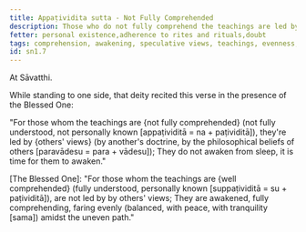 ```yaml
---
title: Appaṭividita sutta - Not Fully Comprehended
description: Those who do not fully comprehend the teachings are led by others' views and do not awaken from sleep.
fetter: personal existence,adherence to rites and rituals,doubt
tags: comprehension, awakening, speculative views, teachings, evenness, unevenness, sn, sn1-11, sn1
id: sn1.7
---
```


At Sāvatthi.

While standing to one side, that deity recited this verse in the presence of the Blessed One:

"For those whom the teachings are \{not fully comprehended} (not fully understood, not personally known [appaṭividitā = na + paṭividitā]),
they're led by \{others' views} (by another's doctrine, by the philosophical beliefs of others [paravādesu = para + vādesu]);
They do not awaken from sleep,
it is time for them to awaken."

[The Blessed One]: "For those whom the teachings are \{well comprehended} (fully understood, personally known [suppaṭividitā = su + paṭividitā]),
are not led by by others' views;
They are awakened, fully comprehending,
faring evenly (balanced, with peace, with tranquility [sama]) amidst the uneven path."